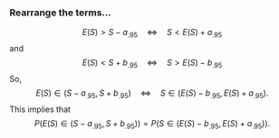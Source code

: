 ### Rearrange the terms...  
$$ E(S ) > S  - a_.95 \quad \Leftrightarrow \quad S <E(S )+a_.95$$
and 
$$ E(S ) < S  +b_.95 \quad \Leftrightarrow \quad S >E(S )-b_.95$$
So, 
$$E(S ) \in (S  - a_.95,S + b_.95) \quad \Leftrightarrow \quad S  \in (E(S ) - b_.95,E(S )+ a_.95).$$
This implies that 
$$P\left(E(S ) \in (S  - a_.95,S + b_.95)\right) = P\left(S  \in (E(S ) - b_.95,E(S )+ a_.95)\right).$$